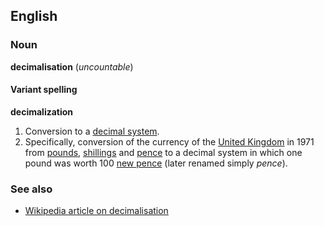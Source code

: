 ==English==
===Noun===
'''decimalisation''' (''uncountable'')

====Variant spelling====
'''decimalization'''

#Conversion to a [[decimal system]].
#Specifically, conversion of the currency of the [[United Kingdom]] in 1971 from [[pound]]s, [[shilling]]s and [[pence]] to a decimal system in which one pound was worth 100 [[new pence]] (later renamed simply ''pence'').

===See also===
*[[en:Decimalization|Wikipedia article on decimalisation]]